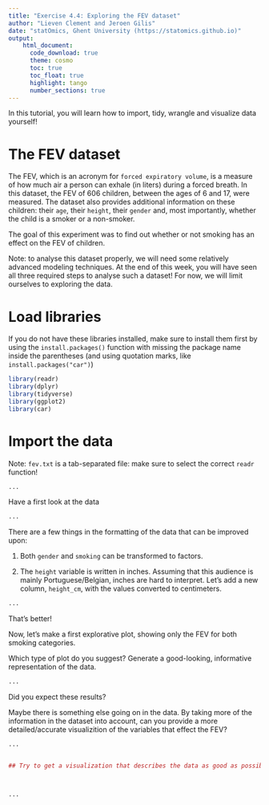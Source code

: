 ```yaml
---
title: "Exercise 4.4: Exploring the FEV dataset"
author: "Lieven Clement and Jeroen Gilis"
date: "statOmics, Ghent University (https://statomics.github.io)"
output:
    html_document:
      code_download: true
      theme: cosmo
      toc: true
      toc_float: true
      highlight: tango
      number_sections: true
---
```


In this tutorial, you will learn how to import, tidy, wrangle and
visualize data yourself!

# The FEV dataset

The FEV, which is an acronym for `forced expiratory volume`,
is a measure of how much air a person can exhale (in liters)
during  a forced breath. In this dataset, the FEV of 606 children,
between the ages of 6 and 17, were measured. The dataset
also provides additional information on these children:
their `age`, their `height`, their `gender` and, most
importantly, whether the child is a smoker or a non-smoker.

The goal of this experiment was to find out whether or not
smoking has an effect on the FEV of children.

Note: to analyse this dataset properly, we will need some
relatively advanced modeling techniques. At the end of this
week, you will have seen all three required steps to analyse
such a dataset! For now, we will limit ourselves to exploring
the data.

# Load libraries

If you do not have these libraries installed, make sure to install them first
by using the `install.packages()` function with missing the package name inside
the parentheses (and using quotation marks, like `install.packages("car")`)

```r
library(readr)
library(dplyr)
library(tidyverse)
library(ggplot2)
library(car)
```

# Import the data

Note: `fev.txt` is a tab-separated file: make sure to select the correct `readr`
function!

```r
...
```

Have a first look at the data

```r
...
```


There are a few things in the formatting of the
data that can be improved upon:

1. Both `gender` and `smoking` can be transformed to factors.

2. The `height` variable is written in inches. Assuming that
this audience is mainly Portuguese/Belgian, inches are hard to
interpret. Let's add a new column, `height_cm`, with the values
converted to centimeters.

```r
...
```

That's better!

Now, let's make a first explorative plot, showing
only the FEV for both smoking categories.

Which type of plot do you suggest? Generate a good-looking,
informative representation of the data.

```r
...
```

Did you expect these results?

Maybe there is something else going on in the data.
By taking more of the information in the dataset into account, can
you provide a more detailed/accurate visualizition of the
variables that effect the FEV?

```r
...


## Try to get a visualization that describes the data as good as possible!!



...
```
